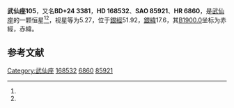 {{Starbox begin
| name = 武仙座105
}}
{{Starbox observe
| epoch = [[J2000.0|J2000.0]]
| constell = [[武仙座|武仙座]]<ref name=SIMBAD>{{cite web
 | url=http://simbad.u-strasbg.fr/simbad/sim-id?Ident=HR+6860
 | title =Pulsating variable Star
 | publisher=Centre de Données astronomiques de Strasbourg
 | work=SIMBAD
 | accessdate=2012-07-13}}</ref><ref name=DATA>{{cite web
 | url=http://vizier.u-strasbg.fr/viz-bin/VizieR-5?-out.add=.&-source=5050&-corr=PK=HR&-out.max=9999&HR=6860
 | title=VizieR Detailed Page
 | accessdate=2012-07-13
 | archive-date=2016-03-04
 | archive-url=https://web.archive.org/web/20160304212034/http://vizier.u-strasbg.fr/viz-bin/VizieR-5?-out.add=.&-source=5050&-corr=PK=HR&-out.max=9999&HR=6860
 | dead-url=no
 }}</ref>
| 星官 = 
| ra = {{RA|18|19|10.7}}<ref name=SIMBAD /><ref name=DATA />
| dec = {{DEC|+24|26|46}}<ref name=SIMBAD /><ref name=DATA />
| appmag_v = 5.27<ref name=SIMBAD /><ref name=DATA />
}}
{{Starbox character
| class = K3III:Ba0.4<ref name=SIMBAD /><ref name=DATA />
| b-v = 1.53<ref name=SIMBAD /><ref name=DATA />
| u-b = 1.74<ref name=SIMBAD /><ref name=DATA />
| r-i = 0.79<ref name=SIMBAD /><ref name=DATA />
| variable = 
}}
{{Starbox astrometry
| radial_v = 1.74
| prop_mo_ra = -14
| parallax = -0.002
| p_error = 
}}
{{Starbox catalog
| names =BD+24 3381，[[SAO星表|SAO]] 85921，[[HD星表|HD]] 168532，[[HR星表|HR]] 6860}}
{{Starbox reference |Simbad=HR+6860}}
{{Starbox end}}

'''武仙座105'''，又名'''BD+24 3381'''，'''HD 168532'''、'''SAO 85921'''、'''HR 6860'''，是[[武仙座|武仙座]]的一颗恒星<ref name=SIMBAD /><ref name=DATA />，视星等为5.27，位于[[銀道座標系|銀經]]51.92，[[銀道座標系|銀緯]]17.6，其[[B1900.0|B1900.0]]坐标为赤經{{RA|18|15|3.7}}，赤緯{{DEC|+24|17.6|16}}。

== 参考文献 ==
{{reflist}}

{{star-stub}}

{{武仙座恒星}}
[[Category:武仙座|Category:武仙座]]
[[Category:HD和HDE天體|168532]]
[[Category:HR天體|6860]]
[[Category:SAO天體|85921]]